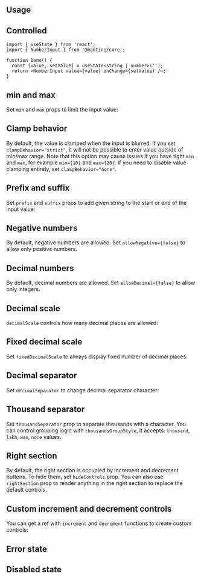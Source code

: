 

## Usage

<InputFeatures component="NumberInput" element="input" />

<Demo data={NumberInputDemos.usage} />

## Controlled

```tsx
import { useState } from 'react';
import { NumberInput } from '@mantine/core';

function Demo() {
  const [value, setValue] = useState<string | number>('');
  return <NumberInput value={value} onChange={setValue} />;
}
```

## min and max

Set `min` and `max` props to limit the input value:

<Demo data={NumberInputDemos.minMax} />

## Clamp behavior

By default, the value is clamped when the input is blurred. If you set `clampBehavior="strict"`,
it will not be possible to enter value outside of min/max range. Note that this option
may cause issues if you have tight `min` and `max`, for example `min={10}` and `max={20}`.
If you need to disable value clamping entirely, set `clampBehavior="none"`.

<Demo data={NumberInputDemos.strictClamp} />

## Prefix and suffix

Set `prefix` and `suffix` props to add given string to the start or end of the input value:

<Demo data={NumberInputDemos.prefixSuffix} />

## Negative numbers

By default, negative numbers are allowed. Set `allowNegative={false}` to allow only positive numbers.

<Demo data={NumberInputDemos.allowNegative} />

## Decimal numbers

By default, decimal numbers are allowed. Set `allowDecimal={false}` to allow only integers.

<Demo data={NumberInputDemos.allowDecimal} />

## Decimal scale

`decimalScale` controls how many decimal places are allowed:

<Demo data={NumberInputDemos.decimalScale} />

## Fixed decimal scale

Set `fixedDecimalScale` to always display fixed number of decimal places:

<Demo data={NumberInputDemos.fixedDecimalScale} />

## Decimal separator

Set `decimalSeparator` to change decimal separator character:

<Demo data={NumberInputDemos.decimalSeparator} />

## Thousand separator

Set `thousandSeparator` prop to separate thousands with a character. You can control
grouping logic with `thousandsGroupStyle`, it accepts: `thousand`, `lakh`, `wan`, `none` values.

<Demo data={NumberInputDemos.thousandsSeparator} />

## Right section

By default, the right section is occupied by increment and decrement buttons.
To hide them, set `hideControls` prop. You can also use `rightSection` prop to render anything
in the right section to replace the default controls.

<Demo data={NumberInputDemos.rightSection} />

## Custom increment and decrement controls

You can get a ref with `increment` and `decrement` functions to create custom controls:

<Demo data={NumberInputDemos.handlers} />

## Error state

<Demo data={NumberInputDemos.error} />

## Disabled state

<Demo data={NumberInputDemos.disabled} />

<StylesApiSelectors component="NumberInput" />

<Demo data={NumberInputDemos.stylesApi} />

<GetElementRef component="NumberInput" refType="input" />

<InputAccessibility component="NumberInput" />
